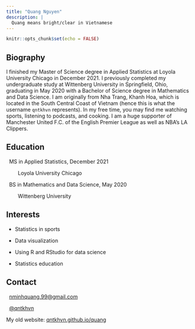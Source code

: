 ```yaml
---
title: "Quang Nguyen"
description: |
  Quang means bright/clear in Vietnamese
---
```


```r
knitr::opts_chunk$set(echo = FALSE)
```

## Biography

<!-- <center> -->

<!-- ![](qpic2.png){width=45%} -->

<!-- </center> -->

I finished my Master of Science degree in Applied Statistics at Loyola University Chicago in December 2021. I previously completed my undergraduate study at Wittenberg University in Springfield, Ohio, graduating in May 2020 with a Bachelor of Science degree in Mathematics and Data Science. I am originally from Nha Trang, Khanh Hoa, which is located in the South Central Coast of Vietnam (hence this is what the username `qntkhvn` represents). In my free time, you may find me watching sports, listening to podcasts, and cooking. I am a huge supporter of Manchester United F.C. of the English Premier League as well as NBA's LA Clippers.

## Education

<i class="fas fa-graduation-cap"></i> &nbsp;
MS in Applied Statistics, December 2021

&nbsp; &nbsp; &nbsp; &nbsp; Loyola University Chicago

<i class="fas fa-graduation-cap"></i> &nbsp;
BS in Mathematics and Data Science, May 2020

&nbsp; &nbsp; &nbsp; &nbsp; Wittenberg University

## Interests

*   Statistics in sports

*   Data visualization

*   Using R and RStudio for data science

*   Statistics education

## Contact

<font size="4"><i class="fas fa-envelope"></i></font> &nbsp; <nminhquang.99@gmail.com>

<font size="4"><i class="fab fa-twitter"></i></font> &nbsp; [\@qntkhvn](https://twitter.com/qntkhvn)

My old website: [qntkhvn.github.io/quang](https://qntkhvn.github.io/quang)
